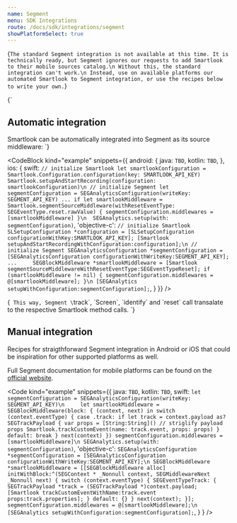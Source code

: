 ```yaml
---
name: Segment
menu: SDK Integrations
route: /docs/sdk/integrations/segment
showPlatformSelect: true
---
```



<Title>Segment integration</Title>

<TextBlock kind="important">{`
The standard Segment integration is not available at this time. It is technically ready, but Segment ignores our requests to add Smartlook to their mobile sources catalog.\n
Without this, the standard integration can't work.\n
Instead, use on available platforms our automated Smartlook to Segment integration, or use the recipes below to write your own.
`}</TextBlock>

<TextBlock visibleOn="android,ios">{`
## Automatic integration
Smartlook can be automatically integrated into Segment as its source middleware:
`}</TextBlock>

<CodeBlock
  kind="example"
  snippets={{
    android: {
      java: `
TBD
      `,
      kotlin: `
TBD
      `,
  },
  ios: {
      swift: `
// initialize Smartlook
let smartlookConfiguration = Smartlook.Configuration.configuration(key: SMARTLOOK_API_KEY)
Smartlook.setupAndStartRecording(configuration: smartlookConfiguration)\n
// initialize Segment
let segmentConfiguration = SEGAnalyticsConfiguration(writeKey: SEGMENT_API_KEY)
...
if let smartlookMiddleware = Smartlook.segmentSourceMiddleware(withResetEventType: SEGEventType.reset.rawValue) {
  segmentConfiguration.middlewares = [smartlookMiddleware]
}\n 
SEGAnalytics.setup(with: segmentConfiguration)
`,
      'objective-c': `
// initialize Smartlook
SLSetupConfiguration *configuration = [SLSetupConfiguration configurationWithKey:SMARTLOOK_API_KEY];
[Smartlook setupAndStartRecordingWithConfiguration:configuration];\n
// initialize Segment
SEGAnalyticsConfiguration *segmentConfiguration = [SEGAnalyticsConfiguration configurationWithWriteKey:SEGMENT_API_KEY];
...    
SEGBlockMiddleware *smartlookMiddleware = [Smartlook segmentSourceMiddlewareWithResetEventType:SEGEventTypeReset];
if (smartlookMiddleware != nil) {
  segmentConfiguration.middlewares = @[smartlookMiddleware];
}\n
[SEGAnalytics setupWithConfiguration:segmentConfiguration];
`,
  }
  }}
/>

<TextBlock visibleOn="android,ios">{`
This way, Segment \`track\`,  \`Screen\`, \`identify\` and \`reset\` call transalate to the respective Smartlook method calls.
`}</TextBlock>


## Manual integration

Recipes for straigthforward Segment integration in Android or iOS that could be inspiration for other supported platforms as well. 

Full Segment documentation for mobile platforms can be found on the [official website](https://segment.com/docs/connections/sources/catalog/).

<Code
  kind="example"
  snippets={{
      java: `
TBD
      `,
      kotlin: `
TBD
      `,
      swift: `
let segmentConfiguration = SEGAnalyticsConfiguration(writeKey: SEGMENT_API_KEY)\n    
let smartlookMiddleware = SEGBlockMiddleware(block: { (context, next) in
  switch (context.eventType) {
  case .track:
    if let track = context.payload as? SEGTrackPayload {
      var props = [String:String]()
      // striglify payload props
      Smartlook.trackCustomEvent(name: track.event, props: props)
    }
  default:
    break
  }
  next(context)
})
segmentConfiguration.middlewares = [smartlookMiddleware]\n
SEGAnalytics.setup(with: segmentConfiguration)
          `,
      'objective-c': `
SEGAnalyticsConfiguration *segmentConfiguration = [SEGAnalyticsConfiguration configurationWithWriteKey:SEGMENT_API_KEY];\n
SEGBlockMiddleware *smartlookMiddleware = [[SEGBlockMiddleware alloc] initWithBlock:^(SEGContext * _Nonnull context, SEGMiddlewareNext  _Nonnull next) {
  switch (context.eventType) {
    SEGEventTypeTrack:
    {
      SEGTrackPayload *track = (SEGTrackPayload *)context.payload;
      [Smartlook trackCustomEventWithName:track.event props:track.properties];
    }
    default: {}
  }
  next(context);
}];
segmentConfiguration.middlewares = @[smartlookMiddleware];\n
[SEGAnalytics setupWithConfiguration:segmentConfiguration];
`,
    }
  }
/>
